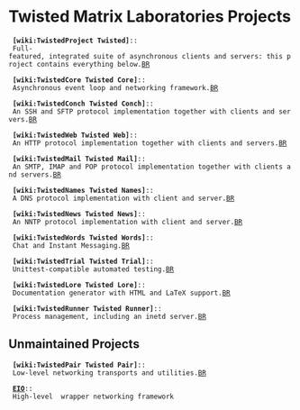 = Twisted Matrix Laboratories Projects =

  '''[wiki:TwistedProject Twisted]'''::
  Full-featured, integrated suite of asynchronous clients and servers: this project contains everything below.[[BR]]

  '''[wiki:TwistedCore Twisted Core]'''::
  Asynchronous event loop and networking framework.[[BR]]

  '''[wiki:TwistedConch Twisted Conch]'''::
  An SSH and SFTP protocol implementation together with clients and servers.[[BR]]

  '''[wiki:TwistedWeb Twisted Web]'''::
  An HTTP protocol implementation together with clients and servers.[[BR]]

  '''[wiki:TwistedMail Twisted Mail]'''::
  An SMTP, IMAP and POP protocol implementation together with clients and servers.[[BR]]

  '''[wiki:TwistedNames Twisted Names]'''::
  A DNS protocol implementation with client and server.[[BR]]

  '''[wiki:TwistedNews Twisted News]'''::
  An NNTP protocol implementation with client and server.[[BR]]

  '''[wiki:TwistedWords Twisted Words]'''::
  Chat and Instant Messaging.[[BR]]

  '''[wiki:TwistedTrial Twisted Trial]'''::
  Unittest-compatible automated testing.[[BR]]

  '''[wiki:TwistedLore Twisted Lore]'''::
  Documentation generator with HTML and LaTeX support.[[BR]]

  '''[wiki:TwistedRunner Twisted Runner]'''::
  Process management, including an inetd server.[[BR]]


== Unmaintained Projects ==

  '''[wiki:TwistedPair Twisted Pair]'''::
  Low-level networking transports and utilities.[[BR]]

  '''[http://allmydata.org/trac/EIO EIO]'''::
  High-level {{{java.nio}}} wrapper networking framework
